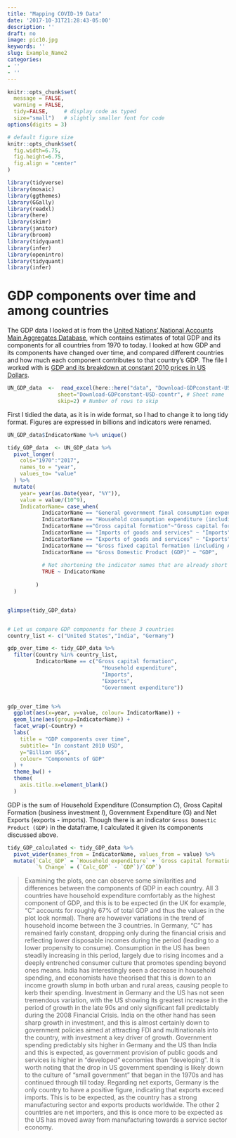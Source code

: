 ```yaml
---
title: "Mapping COVID-19 Data"
date: '2017-10-31T21:28:43-05:00'
description: ''
draft: no
image: pic10.jpg
keywords: ''
slug: Example_Name2
categories:
- ''
- ''
---
```



```r
knitr::opts_chunk$set(
  message = FALSE, 
  warning = FALSE, 
  tidy=FALSE,     # display code as typed
  size="small")   # slightly smaller font for code
options(digits = 3)

# default figure size
knitr::opts_chunk$set(
  fig.width=6.75, 
  fig.height=6.75,
  fig.align = "center"
)
```


```r
library(tidyverse)
library(mosaic)
library(ggthemes)
library(GGally)
library(readxl)
library(here)
library(skimr)
library(janitor)
library(broom)
library(tidyquant)
library(infer)
library(openintro)
library(tidyquant)
library(infer)
```

# GDP components over time and among countries

The GDP data I looked at is from the [United Nations' National Accounts Main Aggregates Database](https://unstats.un.org/unsd/snaama/Downloads), which contains estimates of total GDP and its components for all countries from 1970 to today. I looked at how GDP and its components have changed over time, and compared different countries and how much each component contributes to that country's GDP. The file I worked with is [GDP and its breakdown at constant 2010 prices in US Dollars](http://unstats.un.org/unsd/amaapi/api/file/6).


```r

UN_GDP_data  <-  read_excel(here::here("data", "Download-GDPconstant-USD-countries.xls"), # Excel filename
                sheet="Download-GDPconstant-USD-countr", # Sheet name
                skip=2) # Number of rows to skip

```

First I tidied the data, as it is in wide format, so I had to change it to long tidy format. Figures are expressed in billions and indicators were renamed.


```r
UN_GDP_data$IndicatorName %>% unique()

tidy_GDP_data  <- UN_GDP_data %>% 
  pivot_longer(
    cols="1970":"2017",
    names_to = "year",  
    values_to= "value" 
  ) %>% 
  mutate(
    year= year(as.Date(year, "%Y")),
    value = value/(10^9),
    IndicatorName= case_when(
           IndicatorName == "General government final consumption expenditure" ~ "Government expenditure",
           IndicatorName == "Household consumption expenditure (including Non-profit institutions serving households)" ~ "Household expenditure",
           IndicatorName =="Gross capital formation"~"Gross capital formation",
           IndicatorName == "Imports of goods and services" ~ "Imports",
           IndicatorName == "Exports of goods and services" ~ "Exports",
           IndicatorName == "Gross fixed capital formation (including Acquisitions less disposals of valuables)" ~ "Gross fixed cap formation",
           IndicatorName == "Gross Domestic Product (GDP)" ~ "GDP",
           
           # Not shortening the indicator names that are already short
           TRUE ~ IndicatorName
           
         )
  )


glimpse(tidy_GDP_data)


# Let us compare GDP components for these 3 countries
country_list <- c("United States","India", "Germany")
```



```r
gdp_over_time <- tidy_GDP_data %>% 
  filter(Country %in% country_list,
         IndicatorName == c("Gross capital formation", 
                              "Household expenditure",
                              "Imports",
                              "Exports",
                              "Government expenditure"))


gdp_over_time %>% 
  ggplot(aes(x=year, y=value, colour= IndicatorName)) +
  geom_line(aes(group=IndicatorName)) +
  facet_wrap(~Country) +
  labs(
    title = "GDP components over time",
    subtitle= "In constant 2010 USD",
    y="Billion US$",
    colour= "Components of GDP"
  ) +
  theme_bw() +
  theme(
    axis.title.x=element_blank()
  )
```



GDP is the sum of Household Expenditure (Consumption *C*), Gross Capital Formation (business investment *I*), Government Expenditure (G) and Net Exports (exports - imports). Though there is an indicator `Gross Domestic Product (GDP)` in the dataframe, I calculated it given its components discussed above.

```r
tidy_GDP_calculated <- tidy_GDP_data %>% 
  pivot_wider(names_from = IndicatorName, values_from = value) %>% 
  mutate(`Calc_GDP` = `Household expenditure` + `Gross capital formation` + `Government expenditure` + `Exports` - `Imports`,
         `% Change` = (`Calc_GDP` - `GDP`)/`GDP`)
```


> Examining the plots, one can observe some similarities and differences between the components of GDP in each country. All 3 countries have household expenditure comfortably as the highest component of GDP, and this is to be expected (in the UK for example, “C” accounts for roughly 67% of total GDP and thus the values in the plot look normal). There are however variations in the trend of household income between the 3 countries. In Germany, “C” has remained fairly constant, dropping only during the financial crisis and reflecting lower disposable incomes during the period (leading to a lower propensity to consume).  Consumption in the US has been steadily increasing in this period, largely due to rising incomes and a deeply entrenched consumer culture that promotes spending beyond ones means. India has interestingly seen a decrease in household spending, and economists have theorised that this is down to an income growth slump in both urban and rural areas, causing people to kerb their spending.
Investment in Germany and the US has not seen tremendous variation, with the US showing its greatest increase in the period of growth in the late 90s and only significant fall predictably during the 2008 Financial Crisis. India on the other hand has seen sharp growth in investment, and this is almost certainly down to government policies aimed at attracting FDI and multinationals into the country, with investment a key driver of growth. 
Government spending predictably sits higher in Germany and the US  than India and this is expected, as government provision of public goods and services is higher in “developed” economies than “developing”. It is worth noting that the drop in US government spending is likely down to the culture of “small government” that began in the 1970s and has continued through till today.
Regarding net exports, Germany is the only country to have a positive figure, indicating that exports exceed imports. This is to be expected, as the country has a strong manufacturing sector and exports products worldwide. The other 2 countries are net importers, and this is once more to be expected as the US has moved away from manufacturing towards a service sector economy.